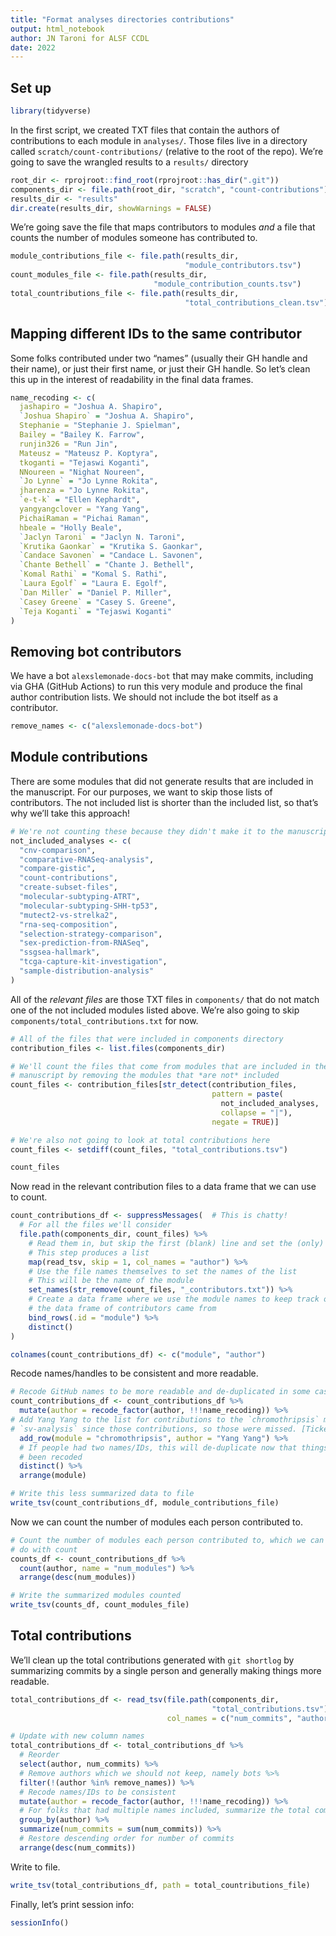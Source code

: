 ```yaml
---
title: "Format analyses directories contributions"
output: html_notebook
author: JN Taroni for ALSF CCDL
date: 2022
---
```


## Set up

```r
library(tidyverse)
```

In the first script, we created TXT files that contain the authors of contributions to each module in `analyses/`.
Those files live in a directory called `scratch/count-contributions/` (relative to the root of the repo).
We're going to save the wrangled results to a `results/` directory

```r
root_dir <- rprojroot::find_root(rprojroot::has_dir(".git")) 
components_dir <- file.path(root_dir, "scratch", "count-contributions")
results_dir <- "results"
dir.create(results_dir, showWarnings = FALSE)
```

We're going save the file that maps contributors to modules _and_ a file that counts the number of modules someone has contributed to.

```r
module_contributions_file <- file.path(results_dir, 
                                       "module_contributors.tsv")
count_modules_file <- file.path(results_dir,
                                "module_contribution_counts.tsv")
total_countributions_file <- file.path(results_dir,
                                       "total_contributions_clean.tsv")
```

## Mapping different IDs to the same contributor

Some folks contributed under two "names" (usually their GH handle and their name), or just their first name, or just their GH handle.
So let's clean this up in the interest of readability in the final data frames.

```r
name_recoding <- c(
  jashapiro = "Joshua A. Shapiro",
  `Joshua Shapiro` = "Joshua A. Shapiro",
  Stephanie = "Stephanie J. Spielman",
  Bailey = "Bailey K. Farrow",
  runjin326 = "Run Jin",
  Mateusz = "Mateusz P. Koptyra",
  tkoganti = "Tejaswi Koganti",
  NNoureen = "Nighat Noureen",
  `Jo Lynne` = "Jo Lynne Rokita",
  jharenza = "Jo Lynne Rokita",
  `e-t-k` = "Ellen Kephardt",
  yangyangclover = "Yang Yang",
  PichaiRaman = "Pichai Raman",
  hbeale = "Holly Beale",
  `Jaclyn Taroni` = "Jaclyn N. Taroni",
  `Krutika Gaonkar` = "Krutika S. Gaonkar",
  `Candace Savonen` = "Candace L. Savonen",
  `Chante Bethell` = "Chante J. Bethell",
  `Komal Rathi` = "Komal S. Rathi",
  `Laura Egolf` = "Laura E. Egolf",
  `Dan Miller` = "Daniel P. Miller",
  `Casey Greene` = "Casey S. Greene",
  `Teja Koganti` = "Tejaswi Koganti"
)
```

## Removing bot contributors

We have a bot `alexslemonade-docs-bot` that may make commits, including via GHA (GitHub Actions) to run this very module and produce the final author contribution lists.
We should not include the bot itself as a contributor.

```r
remove_names <- c("alexslemonade-docs-bot")
```

## Module contributions

There are some modules that did not generate results that are included in the manuscript.
For our purposes, we want to skip those lists of contributors.
The not included list is shorter than the included list, so that's why we'll take this approach!

```r
# We're not counting these because they didn't make it to the manuscript
not_included_analyses <- c(
  "cnv-comparison",
  "comparative-RNASeq-analysis",
  "compare-gistic",
  "count-contributions",
  "create-subset-files",
  "molecular-subtyping-ATRT",
  "molecular-subtyping-SHH-tp53",
  "mutect2-vs-strelka2",
  "rna-seq-composition",
  "selection-strategy-comparison",
  "sex-prediction-from-RNASeq",
  "ssgsea-hallmark",
  "tcga-capture-kit-investigation",
  "sample-distribution-analysis"
)
```

All of the _relevant files_ are those TXT files in `components/` that do not match one of the not included modules listed above.
We're also going to skip `components/total_contributions.txt` for now. 

```r
# All of the files that were included in components directory
contribution_files <- list.files(components_dir)

# We'll count the files that come from modules that are included in the 
# manuscript by removing the modules that *are not* included
count_files <- contribution_files[str_detect(contribution_files, 
                                             pattern = paste(
                                               not_included_analyses, 
                                               collapse = "|"),
                                             negate = TRUE)]

# We're also not going to look at total contributions here
count_files <- setdiff(count_files, "total_contributions.tsv")

count_files
```

Now read in the relevant contribution files to a data frame that we can use to count.

```r
count_contributions_df <- suppressMessages(  # This is chatty!
  # For all the files we'll consider
  file.path(components_dir, count_files) %>%
    # Read them in, but skip the first (blank) line and set the (only) column name
    # This step produces a list
    map(read_tsv, skip = 1, col_names = "author") %>%
    # Use the file names themselves to set the names of the list
    # This will be the name of the module
    set_names(str_remove(count_files, "_contributors.txt")) %>% 
    # Create a data frame where we use the module names to keep track of where
    # the data frame of contributors came from
    bind_rows(.id = "module") %>% 
    distinct()
)

colnames(count_contributions_df) <- c("module", "author")
```

Recode names/handles to be consistent and more readable.

```r
# Recode GitHub names to be more readable and de-duplicated in some cases
count_contributions_df <- count_contributions_df %>%
  mutate(author = recode_factor(author, !!!name_recoding)) %>%
# Add Yang Yang to the list for contributions to the `chromothripsis` module. This was renamed from
# `sv-analysis` since those contributions, so those were missed. [Ticket](https://github.com/AlexsLemonade/OpenPBTA-analysis/issues/1599) and [rename PR](https://github.com/AlexsLemonade/OpenPBTA-analysis/pull/1069)
  add_row(module = "chromothripsis", author = "Yang Yang") %>%
  # If people had two names/IDs, this will de-duplicate now that things have 
  # been recoded
  distinct() %>%
  arrange(module)

# Write this less summarized data to file
write_tsv(count_contributions_df, module_contributions_file)
```

Now we can count the number of modules each person contributed to.

```r
# Count the number of modules each person contributed to, which we can simply
# do with count
counts_df <- count_contributions_df %>%
  count(author, name = "num_modules") %>%
  arrange(desc(num_modules))

# Write the summarized modules counted
write_tsv(counts_df, count_modules_file)
```

## Total contributions

We'll clean up the total contributions generated with `git shortlog` by summarizing commits by a single person and generally making things more readable.

```r
total_contributions_df <- read_tsv(file.path(components_dir,
                                             "total_contributions.tsv"),
                                   col_names = c("num_commits", "author")) 

# Update with new column names
total_contributions_df <- total_contributions_df %>%
  # Reorder
  select(author, num_commits) %>%
  # Remove authors which we should not keep, namely bots %>%
  filter(!(author %in% remove_names)) %>%
  # Recode names/IDs to be consistent
  mutate(author = recode_factor(author, !!!name_recoding)) %>%
  # For folks that had multiple names included, summarize the total commits
  group_by(author) %>%
  summarize(num_commits = sum(num_commits)) %>%
  # Restore descending order for number of commits
  arrange(desc(num_commits))
```

Write to file.

```r
write_tsv(total_contributions_df, path = total_countributions_file)
```


Finally, let's print session info:

```r
sessionInfo()
```

